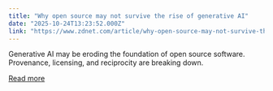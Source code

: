```yaml
---
title: "Why open source may not survive the rise of generative AI"
date: "2025-10-24T13:23:52.000Z"
link: "https://www.zdnet.com/article/why-open-source-may-not-survive-the-rise-of-generative-ai/"
---
```


Generative AI may be eroding the foundation of open source software. Provenance, licensing, and reciprocity are breaking down.

[Read more](https://www.zdnet.com/article/why-open-source-may-not-survive-the-rise-of-generative-ai/)
